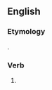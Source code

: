 ==English==

===Etymology===
{{suffix|spake|st|lang=en}}.

===Verb===
{{head|en|verb form|cat2=verb simple past forms|cat3=second-person singular forms}}

# {{label|en|archaic}} {{form of|second-person singular simple past|speak|lang=en}}
